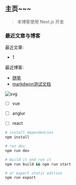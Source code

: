 ## 主页~~~
> 本博客使用 Next.js 开发

### 最近文章与博客

最近文章:
- 1

最近博客:
- [随笔](/blog/blog/jottings)
- [markdwon测试文档](/blog/blog/md-test)

![svg](/blog/img/svg404/5.svg)


- [ ] vue
- [ ] anglur
- [ ] react


```bash
# install dependencies
npm install

# run dev
npm run dev

# build it and run it
npm run build && npm run start

# or export static edition
npm run export
```




<ReactLive>

</ReactLive>

